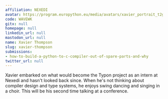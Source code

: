 ```yaml
---
affiliation: NEXEDI
avatar: https://program.europython.eu/media/avatars/xavier_portrait_t2glHMd.jpg
code: WAVEWK
gitx: null
homepage: null
linkedin_url: null
mastodon_url: null
name: Xavier Thompson
slug: xavier-thompson
submissions:
- how-to-build-a-python-to-c-compiler-out-of-spare-parts-and-why
twitter_url: null
---
```


Xavier embarked on what would become the Typon project as an intern at Nexedi and hasn't looked back since.
When he's not thinking about compiler design and type systems, he enjoys swing dancing and singing in a choir.
This will be his second time talking at a conference.
